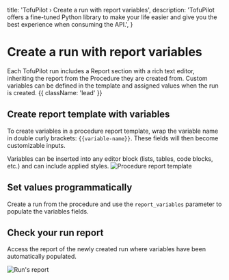   title: 'TofuPilot › Create a run with report variables',
  description:
    'TofuPilot offers a fine-tuned Python library to make your life easier and give you the best experience when consuming the API.',
}

# Create a run with report variables

Each TofuPilot run includes a Report section with a rich text editor, inheriting the report from the Procedure they are created from. Custom variables can be defined in the template and assigned values when the run is created. {{ className: 'lead' }}

## Create report template with variables

To create variables in a procedure report template, wrap the variable name in double curly brackets: `{{variable-name}}`. These fields will then become customizable inputs.

<Note>
  Variables can be inserted into any editor block (lists, tables, code blocks,
  etc.) and can include applied styles.
</Note>

<Image src="/procedure-report.png" alt="Procedure report template" />

## Set values programmatically

Create a run from the procedure and use the `report_variables` parameter to populate the variables fields.

<PythonExample path="create_run_with_report_variables.py" />

## Check your run report

Access the report of the newly created run where variables have been automatically populated.

<Image src="/run-report.png" alt="Run's report" />
